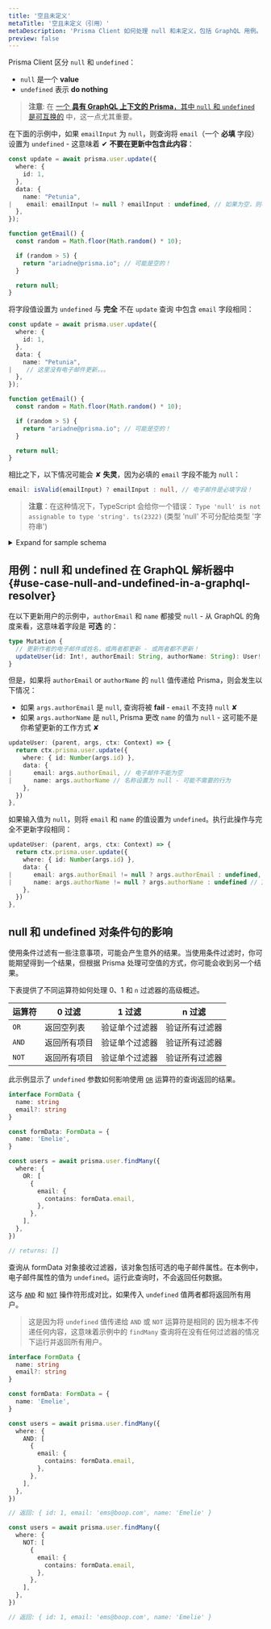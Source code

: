 ```yaml
---
title: '空且未定义'
metaTitle: '空且未定义（引用）'
metaDescription: 'Prisma Client 如何处理 null 和未定义，包括 GraphQL 用例。'
preview: false
---
```



<TopBlock>

Prisma Client 区分 `null` 和 `undefined`：

- `null` 是一个 **value**
- `undefined` 表示 **do nothing**

> **注意**: 在 [一个 **具有 GraphQL 上下文的 Prisma**，其中 `null` 和 `undefined` 是可互换的](#use-case-null-and-undefined-in-a-graphql-resolver) 中，这一点尤其重要。

在下面的示例中，如果 `emailInput` 为 `null`，则查询将 `email`（一个 **必填** 字段）设置为 `undefined` - 这意味着 ✔ **不要在更新中包含此内容**：

```ts
const update = await prisma.user.update({
  where: {
    id: 1,
  },
  data: {
    name: "Petunia",
|    email: emailInput != null ? emailInput : undefined, // 如果为空，则不包括在更新中！
  },
});

function getEmail() {
  const random = Math.floor(Math.random() * 10);

  if (random > 5) {
    return "ariadne@prisma.io"; // 可能是空的！
  }

  return null;
}
```

将字段值设置为 `undefined` 与 **完全** 不在 `update` 查询 中包含 `email` 字段相同：

```ts
const update = await prisma.user.update({
  where: {
    id: 1,
  },
  data: {
    name: "Petunia",
|    // 这里没有电子邮件更新。。。
  },
});

function getEmail() {
  const random = Math.floor(Math.random() * 10);

  if (random > 5) {
    return "ariadne@prisma.io"; // 可能是空的！
  }

  return null;
}
```

相比之下，以下情况可能会 ✘ **失灵**，因为必填的 `email` 字段不能为 `null`：

```ts
email: isValid(emailInput) ? emailInput : null, // 电子邮件是必填字段！
```

> **注意**：在这种情况下，TypeScript 会给你一个错误： `Type 'null' is not assignable to type 'string'. ts(2322)` (类型 'null' 不可分配给类型 '字符串')

<details><summary>Expand for sample schema</summary>

```prisma
model User {
  email String  @unique
  id    Int     @id @default(autoincrement())
  name  String?
  posts Post[]
}

model Post {
  id       String @id @default(cuid())
  title    String
  authorId Int?
  views    Int?
  author   User?  @relation(fields: [authorId], references: [id])
}
```

</details>

</TopBlock>

## 用例：<inlinecode>null</inlinecode> 和 <inlinecode>undefined<inlinecode> 在 GraphQL 解析器中 {#use-case-null-and-undefined-in-a-graphql-resolver}

在以下更新用户的示例中，`authorEmail` 和 `name` 都接受 `null` - 从 GraphQL 的角度来看，这意味着字段是 **可选** 的：

```ts
type Mutation {
  // 更新作者的电子邮件或姓名，或两者都更新 - 或两者都不更新！
  updateUser(id: Int!, authorEmail: String, authorName: String): User!
}
```

但是，如果将 `authorEmail` or `authorName` 的 `null` 值传递给 Prisma，则会发生以下情况：

- 如果 `args.authorEmail` 是 `null`, 查询将被 **fail** - `email` 不支持 `null` ✘
- 如果 `args.authorName` 是 `null`, Prisma 更改 `name` 的值为 `null` - 这可能不是你希望更新的工作方式 ✘

```ts
updateUser: (parent, args, ctx: Context) => {
  return ctx.prisma.user.update({
    where: { id: Number(args.id) },
    data: {
|      email: args.authorEmail, // 电子邮件不能为空
|      name: args.authorName // 名称设置为 null - 可能不需要的行为
    },
  })
},
```

如果输入值为 `null`，则将 `email` 和 `name` 的值设置为 `undefined`。执行此操作与完全不更新字段相同：

```ts
updateUser: (parent, args, ctx: Context) => {
  return ctx.prisma.user.update({
    where: { id: Number(args.id) },
    data: {
|      email: args.authorEmail != null ? args.authorEmail : undefined, // If null, do nothing
|      name: args.authorName != null ? args.authorName : undefined // If null, do nothing
    },
  })
},
```

## <inlinecode>null</inlinecode> 和 <inlinecode>undefined</inlinecode> 对条件句的影响

使用条件过滤有一些注意事项，可能会产生意外的结果。当使用条件过滤时，你可能期望得到一个结果，但根据 Prisma 处理可空值的方式，你可能会收到另一个结果。

下表提供了不同运算符如何处理 0、1 和  `n` 过滤器的高级概述。

| 运算符 | 0 过滤         | 1 过滤               | n 过滤            |
| -------- | ----------------- | ---------------------- | -------------------- |
| `OR`     | 返回空列表 | 验证单个过滤器 | 验证所有过滤器 |
| `AND`    | 返回所有项目  | 验证单个过滤器 | 验证所有过滤器 |
| `NOT`    | 返回所有项目  | 验证单个过滤器 | 验证所有过滤器 |

此示例显示了 `undefined` 参数如何影响使用 [`OR`](../../../reference/api-reference/prisma-client-reference#or) <span class="api"></span> 运算符的查询返回的结果。

```ts
interface FormData {
  name: string
  email?: string
}

const formData: FormData = {
  name: 'Emelie',
}

const users = await prisma.user.findMany({
  where: {
    OR: [
      {
        email: {
          contains: formData.email,
        },
      },
    ],
  },
})

// returns: []
```

查询从 formData 对象接收过滤器，该对象包括可选的电子邮件属性。在本例中，电子邮件属性的值为 `undefined`。运行此查询时，不会返回任何数据。

这与 [`AND`](../../../reference/api-reference/prisma-client-reference#and) <span class="api"></span> 和 [`NOT`](../../../reference/api-reference/prisma-client-reference#not) <span class="api"></span> 操作符形成对比，如果传入 `undefined` 值两者都将返回所有用户。

> 这是因为将 `undefined` 值传递给 `AND` 或 `NOT` 运算符是相同的
> 因为根本不传递任何内容，这意味着示例中的 `findMany` 查询将在没有任何过滤器的情况下运行并返回所有用户。

```ts
interface FormData {
  name: string
  email?: string
}

const formData: FormData = {
  name: 'Emelie',
}

const users = await prisma.user.findMany({
  where: {
    AND: [
      {
        email: {
          contains: formData.email,
        },
      },
    ],
  },
})

// 返回: { id: 1, email: 'ems@boop.com', name: 'Emelie' }

const users = await prisma.user.findMany({
  where: {
    NOT: [
      {
        email: {
          contains: formData.email,
        },
      },
    ],
  },
})

// 返回: { id: 1, email: 'ems@boop.com', name: 'Emelie' }
```
